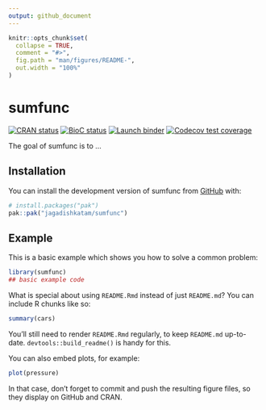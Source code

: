 ```yaml
---
output: github_document
---
```


<!-- README.md is generated from README.Rmd. Please edit that file -->

```r
knitr::opts_chunk$set(
  collapse = TRUE,
  comment = "#>",
  fig.path = "man/figures/README-",
  out.width = "100%"
)
```

# sumfunc

<!-- badges: start -->
[![CRAN status](https://www.r-pkg.org/badges/version/sumfunc)](https://CRAN.R-project.org/package=sumfunc)
[![BioC status](http://www.bioconductor.org/shields/build/release/bioc/sumfunc.svg)](https://bioconductor.org/checkResults/release/bioc-LATEST/sumfunc)
[![Launch binder](https://mybinder.org/badge_logo.svg)](https://mybinder.org/v2/gh/jagadishkatam/sumfunc/master)
[![Codecov test coverage](https://codecov.io/gh/jagadishkatam/sumfunc/graph/badge.svg)](https://app.codecov.io/gh/jagadishkatam/sumfunc)
<!-- badges: end -->

The goal of sumfunc is to ...

## Installation

You can install the development version of sumfunc from [GitHub](https://github.com/) with:

``` r
# install.packages("pak")
pak::pak("jagadishkatam/sumfunc")
```

## Example

This is a basic example which shows you how to solve a common problem:

```r
library(sumfunc)
## basic example code
```

What is special about using `README.Rmd` instead of just `README.md`? You can include R chunks like so:

```r
summary(cars)
```

You'll still need to render `README.Rmd` regularly, to keep `README.md` up-to-date. `devtools::build_readme()` is handy for this.

You can also embed plots, for example:

```r
plot(pressure)
```

In that case, don't forget to commit and push the resulting figure files, so they display on GitHub and CRAN.
